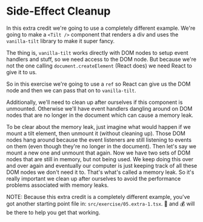# Side-Effect Cleanup

In this extra credit we're going to use a completely different example. We're
going to make a `<Tilt />` component that renders a div and uses the
`vanilla-tilt` library to make it super fancy.

The thing is, `vanilla-tilt` works directly with DOM nodes to setup event
handlers and stuff, so we need access to the DOM node. But because we're not the
one calling `document.createElement` (React does) we need React to give it to
us.

So in this exercise we're going to use a `ref` so React can give us the DOM node
and then we can pass that on to `vanilla-tilt`.

Additionally, we'll need to clean up after ourselves if this component is
unmounted. Otherwise we'll have event handlers dangling around on DOM nodes that
are no longer in the document which can cause a memory leak.

To be clear about the memory leak, just imagine what would happen if we mount a
tilt element, then unmount it (without cleaning up). Those DOM nodes hang around
because the event listeners are still listening to events on them (even though
they're no longer in the document). Then let's say we mount a new one and
unmount that again. Now we have two sets of DOM nodes that are still in memory,
but not being used. We keep doing this over and over again and eventually our
computer is just keeping track of all these DOM nodes we don't need it to.
That's what's called a memory leak. So it's really important we clean up after
ourselves to avoid the performance problems associated with memory leaks.

NOTE: Because this extra credit is a completely different example, you've got
another starting point file in: `src/exercise/05.extra-1.tsx`. 🐨 and 💰 will be
there to help you get that working.

